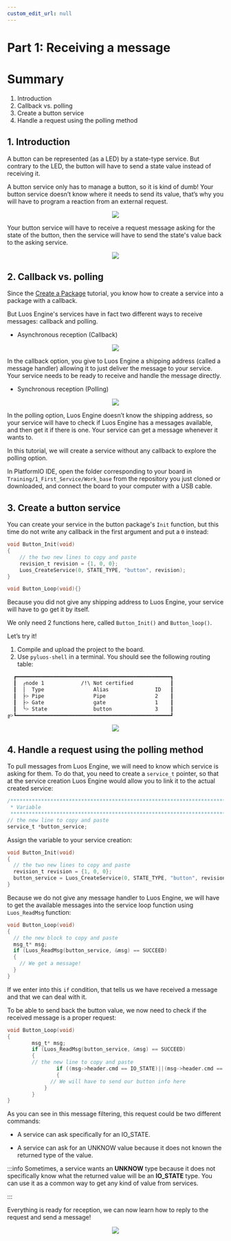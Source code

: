 ```yaml
---
custom_edit_url: null
---
```



# Part 1: Receiving a message

# Summary

1. Introduction
2. Callback vs. polling
3. Create a button service
4. Handle a request using the polling method

## 1. Introduction

A button can be represented (as a LED) by a state-type service. But contrary to the LED, the button will have to send a state value instead of receiving it.

A button service only has to manage a button, so it is kind of dumb! Your button service doesn’t know where it needs to send its value, that’s why you will have to program a reaction from an external request.

<div align="center">
  <img src ="https://media.giphy.com/media/vRNpn8HOGmpOpPmS7g/giphy.gif" className="gif_tutorial"/>
</div>

Your button service will have to receive a request message asking for the state of the button, then the service will have to send the state's value back to the asking service.

<div align="center">
  <Image src="/img/your-first-message/your-first-message-1.png" darkSrc="/img/your-first-message/your-first-message-1-dark.png"/>
</div>

## 2. Callback vs. polling

Since the [Create a Package](/tutorials/your-first-service/create-a-package) tutorial, you know how to create a service into a package with a callback.

But Luos Engine's services have in fact two different ways to receive messages: callback and polling.

- Asynchronous reception (Callback)
<div align="center">
  <Image src="/img/your-first-message/your-first-message-1-1.png" darkSrc="/img/your-first-message/your-first-message-1-1-dark.png"/>
</div>

In the callback option, you give to Luos Engine a shipping address (called a message handler) allowing it to just deliver the message to your service. Your service needs to be ready to receive and handle the message directly.

- Synchronous reception (Polling)
<div align="center">
  <Image src="/img/your-first-message/your-first-message-1-2.png" darkSrc="/img/your-first-message/your-first-message-1-2-dark.png"/>
</div>

In the polling option, Luos Engine doesn’t know the shipping address, so your service will have to check if Luos Engine has a messages available, and then get it if there is one.
Your service can get a message whenever it wants to.

In this tutorial, we will create a service without any callback to explore the polling option.

In PlatformIO IDE, open the folder corresponding to your board in `Training/1_First_Service/Work_base` from the repository you just cloned or downloaded, and connect the board to your computer with a USB cable.

## 3. Create a button service

You can create your service in the button package's `Init` function, but this time do not write any callback in the first argument and put a `0` instead:


```c
void Button_Init(void)
{
    // the two new lines to copy and paste
    revision_t revision = {1, 0, 0};
    Luos_CreateService(0, STATE_TYPE, "button", revision);
}

void Button_Loop(void){}
```

Because you did not give any shipping address to Luos Engine, your service will have to go get it by itself.

We only need 2 functions here, called `Button_Init()` and `Button_loop()`.

Let’s try it!

1. Compile and upload the project to the board.
2. Use `pyluos-shell` in a terminal. You should see the following routing table:

```bash
  ┏━━━━━━━━━━━━━━━━━━━━━━━━━━━━━━━━━━━━━━━━━━━━━━━━━━┓
  ┃  ╭node 1            /!\ Not certified            ┃
  ┃  │  Type                Alias               ID   ┃
  ┃  ├> Pipe                Pipe                2    ┃
  ┃  ├> Gate                gate                1    ┃
  ┃  ╰> State               button              3    ┃
╔>┗━━━━━━━━━━━━━━━━━━━━━━━━━━━━━━━━━━━━━━━━━━━━━━━━━━┛
```

<div align="center">
  <img src ="https://media.giphy.com/media/26u4lOMA8JKSnL9Uk/giphy.gif" className="gif_tutorial"/>
</div>

## 4. Handle a request using the polling method

To pull messages from Luos Engine, we will need to know which service is asking for them. To do that, you need to create a `service_t` pointer, so that at the service creation Luos Engine would allow you to link it to the actual created service:

```c
/*******************************************************************************
 * Variable
 ******************************************************************************/
// the new line to copy and paste
service_t *button_service;
```

Assign the variable to your service creation:

```c
void Button_Init(void)
{
  // the two new lines to copy and paste
  revision_t revision = {1, 0, 0};
  button_service = Luos_CreateService(0, STATE_TYPE, "button", revision);
}
```

Because we do not give any message handler to Luos Engine, we will have to get the available messages into the service loop function using `Luos_ReadMsg` function:

```c
void Button_Loop(void)
{
  // the new block to copy and paste
  msg_t* msg;
  if (Luos_ReadMsg(button_service, &msg) == SUCCEED)
  {
    // We get a message!
  }
}
```

If we enter into this `if` condition, that tells us we have received a message and that we can deal with it.

To be able to send back the button value, we now need to check if the received message is a proper request:

```c
void Button_Loop(void)
{
		msg_t* msg;
		if (Luos_ReadMsg(button_service, &msg) == SUCCEED)
		{
        // the new line to copy and paste
				if ((msg->header.cmd == IO_STATE)||(msg->header.cmd == UNKNOW)
				{
		      // We will have to send our button info here
		    }
		}
}
```

As you can see in this message filtering, this request could be two different commands:

- A service can ask specifically for an IO_STATE.

- A service can ask for an UNKNOW value because it does not known the returned type of the value.

:::info
Sometimes, a service wants an **UNKNOW** type because it does not specifically know what the returned value will be an **IO_STATE** type. You can use it as a common way to get any kind of value from services.

:::

Everything is ready for reception, we can now learn how to reply to the request and send a message!

<div align="center">
  <img src ="https://media.giphy.com/media/BpGWitbFZflfSUYuZ9/giphy.gif" className="gif_tutorial"/>
</div>
